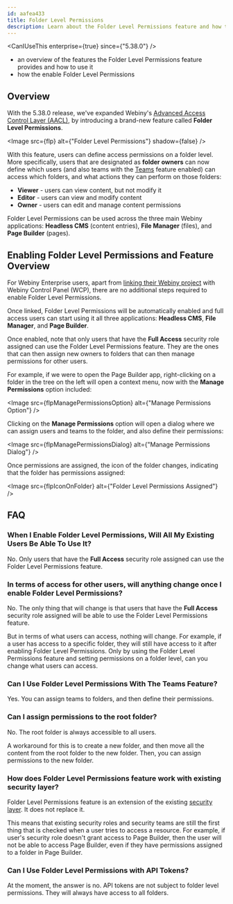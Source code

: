 ```yaml
---
id: aafea433
title: Folder Level Permissions
description: Learn about the Folder Level Permissions feature and how to use it.
---
```



<CanIUseThis enterprise={true} since={"5.38.0"} />

<WhatYouWillLearn>

- an overview of the features the Folder Level Permissions feature provides and how to use it
- how the enable Folder Level Permissions

</WhatYouWillLearn>

## Overview

With the 5.38.0 release, we've expanded Webiny's [Advanced Access Control Layer (AACL)](/docs/release-notes/5.37.0/changelog#introducing-advanced-access-control-layer-aacl-2576), by introducing a brand-new feature called **Folder Level Permissions**.

<Image src={flp} alt={"Folder Level Permissions"} shadow={false} />

With this feature, users can define access permissions on a folder level. More specifically, users that are designated as **folder owners** can now define which users (and also teams with the [Teams](/docs/{version}/enterprise/aacl/teams) feature enabled) can access which folders, and what actions they can perform on those folders:

- **Viewer** - users can view content, but not modify it
- **Editor** - users can view and modify content
- **Owner** - users can edit and manage content permissions

Folder Level Permissions can be used across the three main Webiny applications: **Headless CMS** (content entries), **File Manager** (files), and **Page Builder** (pages).

## Enabling Folder Level Permissions and Feature Overview

For Webiny Enterprise users, apart from [linking their Webiny project](/docs/{version}/wcp/link-a-project) with Webiny Control Panel (WCP), there are no additional steps required to enable Folder Level Permissions.

Once linked, Folder Level Permissions will be automatically enabled and full access users can start using it all three applications: **Headless CMS**, **File Manager**, and **Page Builder**.

<Alert type="info">

Once enabled, note that only users that have the **Full Access** security role assigned can use the Folder Level Permissions feature. They are the ones that can then assign new owners to folders that can then manage permissions for other users.

</Alert>

For example, if we were to open the Page Builder app, right-clicking on a folder in the tree on the left will open a context menu, now with the **Manage Permissions** option included:

<Image src={flpManagePermissionsOption} alt={"Manage Permissions Option"} />

Clicking on the **Manage Permissions** option will open a dialog where we can assign users and teams to the folder, and also define their permissions:

<Image src={flpManagePermissionsDialog} alt={"Manage Permissions Dialog"} />

Once permissions are assigned, the icon of the folder changes, indicating that the folder has permissions assigned:

<Image src={flpIconOnFolder} alt={"Folder Level Permissions Assigned"} />

## FAQ

### When I Enable Folder Level Permissions, Will All My Existing Users Be Able To Use It?

No. Only users that have the **Full Access** security role assigned can use the Folder Level Permissions feature.

### In terms of access for other users, will anything change once I enable Folder Level Permissions?

No. The only thing that will change is that users that have the **Full Access** security role assigned will be able to use the Folder Level Permissions feature.

But in terms of what users can access, nothing will change. For example, if a user has access to a specific folder, they will still have access to it after enabling Folder Level Permissions. Only by using the Folder Level Permissions feature and setting permissions on a folder level, can you change what users can access.

### Can I Use Folder Level Permissions With The Teams Feature?

Yes. You can assign teams to folders, and then define their permissions.

### Can I assign permissions to the root folder?

No. The root folder is always accessible to all users.

A workaround for this is to create a new folder, and then move all the content from the root folder to the new folder. Then, you can assign permissions to the new folder.

### How does Folder Level Permissions feature work with existing security layer?

Folder Level Permissions feature is an extension of the existing [security layer](/docs/{version}/enterprise/aacl/introduction#the-three-tiers-of-webiny-s-security-layer). It does not replace it.

This means that existing security roles and security teams are still the first thing that is checked when a user tries to access a resource. For example, if user's security role doesn't grant access to Page Builder, then the user will not be able to access Page Builder, even if they have permissions assigned to a folder in Page Builder.

### Can I Use Folder Level Permissions with API Tokens?

At the moment, the answer is no. API tokens are not subject to folder level permissions. They will always have access to all folders.


